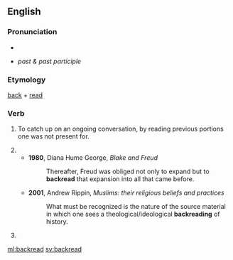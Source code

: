==English==

===Pronunciation===
* {{IPA|/ˈbæk.riːd/}}
* {{IPA|/ˈbæk.rɛd/}} ''past & past participle''

===Etymology===
[[back]] + [[read]]

===Verb===
{{en-verb|backreads|backreading|backread}}

# {{internet|slang|especially in IRC}} To catch up on an ongoing conversation, by reading previous portions one was not present for.
# {{rfdef}}
#* '''1980''', Diana Hume George, ''Blake and Freud''
#*: Thereafter, Freud was obliged not only to expand but to '''backread''' that expansion into all that came before.
#* '''2001''', Andrew Rippin, ''Muslims: their religious beliefs and practices''
#*: What must be recognized is the nature of the source material in which one sees a theological/ideological '''backreading''' of history.
# {{past of|[[backread]]}}

[[ml:backread]]
[[sv:backread]]